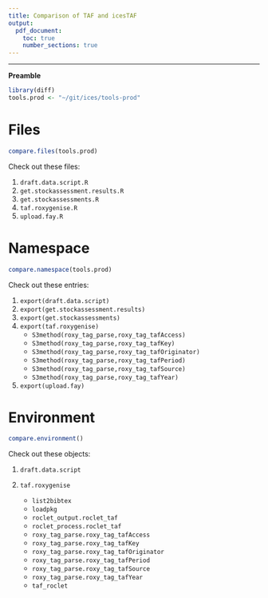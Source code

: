 ```yaml
---
title: Comparison of TAF and icesTAF
output:
  pdf_document:
    toc: true
    number_sections: true
---
```


---

**Preamble**\

```r
library(diff)
tools.prod <- "~/git/ices/tools-prod"
```

\newpage

# Files

```r
compare.files(tools.prod)
```

Check out these files:

1. `draft.data.script.R`
2. `get.stockassessment.results.R`
3. `get.stockassessments.R`
4. `taf.roxygenise.R`
5. `upload.fay.R`

\newpage

# Namespace

```r
compare.namespace(tools.prod)
```

Check out these entries:

1. `export(draft.data.script)`
2. `export(get.stockassessment.results)`
3. `export(get.stockassessments)`
4. `export(taf.roxygenise)`
    * `S3method(roxy_tag_parse,roxy_tag_tafAccess)`
    * `S3method(roxy_tag_parse,roxy_tag_tafKey)`
    * `S3method(roxy_tag_parse,roxy_tag_tafOriginator)`
    * `S3method(roxy_tag_parse,roxy_tag_tafPeriod)`
    * `S3method(roxy_tag_parse,roxy_tag_tafSource)`
    * `S3method(roxy_tag_parse,roxy_tag_tafYear)`
5. `export(upload.fay)`

\newpage

# Environment

```r
compare.environment()
```

Check out these objects:

1. `draft.data.script`

2. `taf.roxygenise`
   * `list2bibtex`
   * `loadpkg`
   * `roclet_output.roclet_taf`
   * `roclet_process.roclet_taf`
   * `roxy_tag_parse.roxy_tag_tafAccess`
   * `roxy_tag_parse.roxy_tag_tafKey`
   * `roxy_tag_parse.roxy_tag_tafOriginator`
   * `roxy_tag_parse.roxy_tag_tafPeriod`
   * `roxy_tag_parse.roxy_tag_tafSource`
   * `roxy_tag_parse.roxy_tag_tafYear`
   * `taf_roclet`
